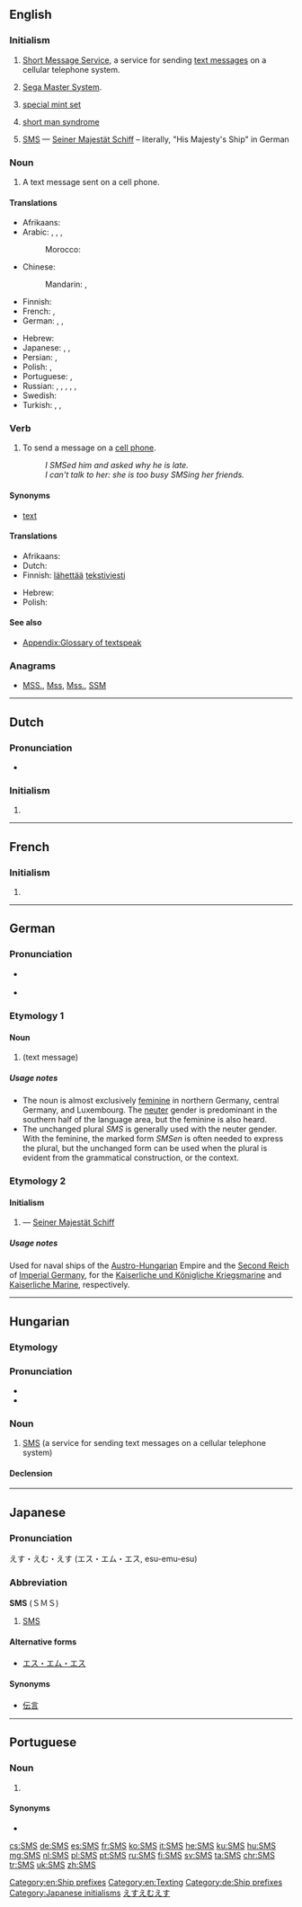 {{also|sms}}
==English==
{{wikipedia|dab=SMS (disambiguation)}}

===Initialism===
{{rfc-header|Initialism}}
{{head|en|initialism}}

# [[Short Message Service]], a service for sending [[text message]]s on a cellular telephone system.
# {{context|video games|lang=en}} [[w:Sega Master System|Sega Master System]].
# {{context|numismatics|lang=en}} [[special mint set]]
# {{context|psychology|lang=en}} [[short man syndrome]]
# {{context|military|nautical|lang=en}} [[#German|SMS]] &mdash; [[Seiner Majestät Schiff]] &ndash; literally, "His Majesty's Ship" in German

===Noun===
{{en-noun|es}}

# A text message sent on a cell phone.

====Translations====
{{trans-top|a text message sent on a cell phone}}
* Afrikaans: {{t|af|SMS}}
* Arabic: {{t|ar|رِسَالَة|f}}, {{t|ar|رِسَالَة إِس إِم إِس|f|tr=risālat ʾes ʾem ʾes}}, {{t|ar|إِس إِم إِس|m|tr=ʾes ʾem ʾes}}, {{qualifier|colloquial}} {{t|ar|مِيسِيج|m|tr=mīsij}}
*: Morocco: {{t|ary|ميساج|tr=mīsāž|sc=Arab}}
* Chinese:
*: Mandarin: {{t+|cmn|短信|tr=duǎnxìn|sc=Hani}}, {{t+|cmn|SMS|tr=es-em-es}}
* Finnish: {{t+|fi|tekstiviesti}}
* French: {{t+|fr|SMS|m}}, {{t+|fr|texto|m}}
* German: {{t+|de|SMS|f|n}}, {{t|de|SMS-Nachricht|f}}, {{t|de|Textnachricht|f}}
{{trans-mid}}
* Hebrew: {{t+|he|סמס}}
* Japanese: {{t+|ja|伝言|tr=でんごん, dengon}}, {{t|ja|エス・エム・エス|tr=esu-emu-esu}}, {{t|ja|ＳＭＳ|tr=esu-emu-esu}}
* Persian: {{t|fa|اس ام اس|tr=es-em-es|sc=fa-Arab}}, {{t|fa|مسج|tr=mesej|sc=fa-Arab}}
* Polish: {{t+|pl|SMS|m-in}}, {{t+|pl|esemes|m-an}}
* Portuguese: {{t|pt|[[mensagem]] [[de]] [[texto]]|f}}, {{t+|pt|SMS|m}}
* Russian: {{t+|ru|SMS|m}}, {{t|ru|эс-эм-э́с|m}}, {{qualifier|colloquial}} {{t+|ru|эсэмэ́ска|f}}, {{t+|ru|сообще́ние|n}}, {{qualifier|slang}} {{t|ru|ме́сседж|m}} <!--gramota.ru -->, {{t|ru|СМС|m}}
* Swedish: {{t+|sv|sms}}
* Turkish: {{t+|tr|SMS}}, {{t+|tr|mesaj}}, {{t|tr|kısa mesaj}}
{{trans-bottom}}

===Verb===
{{en-verb|es}}

# To send a message on a [[cell phone]].
#: ''I SMSed him and asked why he is late.''
#: ''I can't talk to her: she is too busy SMSing her friends.''

====Synonyms====
* [[text#Verb|text]]

====Translations====
{{trans-top|to send a message on a cell phone}}
* Afrikaans: {{t|af|SMS}}
* Dutch: {{t+|nl|sms'en}}
* Finnish: [[lähettää]] [[tekstiviesti]]
{{trans-mid}}
* Hebrew: {{t+|he|סימס|tr=simés|sc=Hebr}}
* Polish: {{t|pl|esemesować}}
{{trans-bottom}}

====See also====
* [[Appendix:Glossary of textspeak]]

===Anagrams===
* [[MSS.#English|MSS.]], [[Mss#English|Mss]], [[Mss.#English|Mss.]], [[SSM#English|SSM]]

[[Category:en:Ship prefixes]]
[[Category:en:Texting]]

----

==Dutch==

===Pronunciation===
* {{audio|Nl-SMS.ogg|Audio}}

===Initialism===
{{rfc-header|Initialism}}
{{head|nl|initialism}}

# {{misspelling of|sms|lang=nl}}

----

==French==

===Initialism===
{{rfc-header|Initialism}}
{{head|fr|initialism}}

# {{l|en|SMS}}

----

==German==

===Pronunciation===
* {{IPA|/ˌɛsʔɛmˈʔɛs/|lang=de}} {{a|official standard}}
* {{IPA|/ˌɛseˈmɛs/|/ˌɛzeˈmɛs/|lang=de}} {{a|common speech}}

===Etymology 1===

====Noun====
{{de-noun|f|g2=n|SMS|SMS|pl2=SMSe|pl3=SMSen}}

# {{l|en|SMS}} (text message)

=====Usage notes=====
* The noun is almost exclusively [[feminine]] in northern Germany, central Germany, and Luxembourg. The [[neuter]] gender is predominant in the southern half of the language area, but the feminine is also heard.
* The unchanged plural ''SMS'' is generally used with the neuter gender. With the feminine, the marked form ''SMSen'' is often needed to express the plural, but the unchanged form can be used when the plural is evident from the grammatical construction, or the context.

===Etymology 2===

====Initialism====
{{rfc-header|Initialism}}
{{head|de|initialism}}

# {{context|nautical|military|lang=de}} {{l|en|SMS}} &mdash; [[Seiner Majestät Schiff]] {{a|His Majesty's Ship}}

=====Usage notes=====
Used for naval ships of the [[Austro-Hungarian]] Empire and the [[Second Reich]] of [[Imperial Germany]], for the [[Kaiserliche und Königliche Kriegsmarine]] and [[Kaiserliche Marine]], respectively.

[[Category:de:Ship prefixes]]

----

==Hungarian==

===Etymology===
{{initialism of|Short Message Service|lang=hu}}

===Pronunciation===
* {{IPA|/ˈɛʃɛmɛʃ/|lang=hu}}
* {{audio|Hu-SMS.ogg|Audio|lang=hu}}

===Noun===
{{hu-noun|-ek}}

# [[SMS#English|SMS]] (a service for sending text messages on a cellular telephone system)

====Declension====
{{hu-decl-ek|SMS|-|ül=y|ekül=y|v=s}}{{hu-pos-etek|SMS-||ei}}

----

==Japanese==

===Pronunciation===
えす・えむ・えす (エス・エム・エス, esu-emu-esu)

===Abbreviation===
{{rfc-header|Abbreviation}}
'''SMS''' (ＳＭＳ)

# [[SMS]]

====Alternative forms====
* [[エス・エム・エス]]

====Synonyms====
* [[伝言]]

[[Category:Japanese initialisms]]
[[Category:Japanese nouns|えすえむえす]]

----

==Portuguese==

===Noun===
{{pt-noun|m|SMS}}

# {{l|en|SMS}} {{gloss|a text message sent on a cell phone}}

====Synonyms====
* {{l|pt|mensagem de texto}}

[[cs:SMS]]
[[de:SMS]]
[[es:SMS]]
[[fr:SMS]]
[[ko:SMS]]
[[it:SMS]]
[[he:SMS]]
[[ku:SMS]]
[[hu:SMS]]
[[mg:SMS]]
[[nl:SMS]]
[[pl:SMS]]
[[pt:SMS]]
[[ru:SMS]]
[[fi:SMS]]
[[sv:SMS]]
[[ta:SMS]]
[[chr:SMS]]
[[tr:SMS]]
[[uk:SMS]]
[[zh:SMS]]